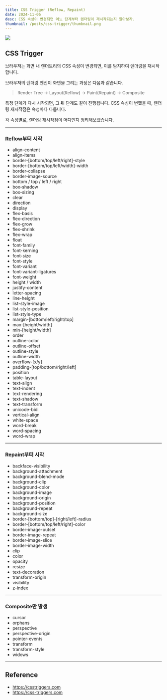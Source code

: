 ```yaml
---
title: CSS Trigger (Reflow, Repaint)
date: 2024-11-06
desc: CSS 속성이 변경되면 어느 단계부터 렌더링이 재시작되는지 알아보자.
thumbnail: /posts/css-trigger/thumbnail.png
---
```


![](/posts/css-trigger/thumbnail.png)

## CSS Trigger

브라우저는 화면 내 렌더트리의 CSS 속성이 변경되면, 이를 탐지하여 렌더링을 재시작합니다.

브라우저의 렌더링 엔진이 화면을 그리는 과정은 다음과 같습니다.

> Render Tree -> Layout(Reflow) -> Paint(Repaint) -> Composite

특정 단계가 다시 시작되면, 그 뒤 단계도 같이 진행됩니다.
CSS 속성이 변했을 때, 렌더링 재시작점은 속성마다 다릅니다.

각 속성별로, 렌더링 재시작점이 어디인지 정리해보겠습니다.

---

### Reflow부터 시작

- align-content
- align-items
- border-[bottom/top/left/right]-style
- border-[bottom/top/left/width]-width
- border-collapse
- border-image-source
- bottom / top / left / right
- box-shadow
- box-sizing
- clear
- direction
- display
- flex-basis
- flex-direction
- flex-grow
- flex-shrink
- flex-wrap
- float
- font-family
- font-kerning
- font-size
- font-style
- font-variant
- font-variant-ligatures
- font-weight
- height / width
- justify-content	
- letter-spacing
- line-height
- list-style-image
- list-style-position
- list-style-type
- margin-[bottom/left/right/top]
- max-[height/width]
- min-[height/width]
- order
- outline-color
- outline-offset
- outline-style
- outline-width
- overflow-[x/y]
- padding-[top/bottom/right/left]
- position
- table-layout
- text-align
- text-indent
- text-rendering
- text-shadow
- text-transform
- unicode-bidi
- vertical-align
- white-space
- word-break
- word-spacing
- word-wrap

---

### Repaint부터 시작

- backface-visibility
- background-attachment
- background-blend-mode
- background-clip
- background-color
- background-image
- background-origin
- background-position
- background-repeat
- background-size
- border-[bottom/top]-[right/left]-radius
- border-[bottom/top/left/right]-color
- border-image-outset
- border-image-repeat
- border-image-slice
- border-image-width
- clip
- color
- opacity
- resize
- text-decoration
- transform-origin
- visibility
- z-index

---

### Composite만 발생

- cursor
- orphans
- perspective 
- perspective-origin
- pointer-events
- transform
- transform-style
- widows

---

## Reference 
- https://csstriggers.com
- https://css-triggers.com